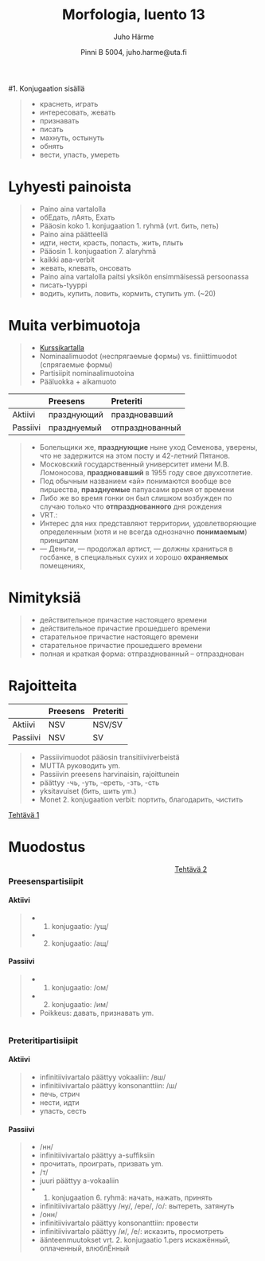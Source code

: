 % Morfologia, luento 13
% Juho Härme
% Pinni B 5004, juho.harme@uta.fi

#1. Konjugaation sisällä

>- краснеть, играть
>- интересовать, жевать
>- признавать
>- писать
>- махнуть, остынуть
>- обнять
>- вести, упасть, умереть

# Lyhyesti painoista

<article class='incremental'>
>- Paino aina vartalolla
    - обЕдать, лАять, Ехать
    - Pääosin koko 1. konjugaation 1. ryhmä (vrt. бить, петь)
>- Paino aina päätteellä
    - идти, нести, красть, попасть, жить, плыть
    - Pääosin 1. konjugaation 7. alaryhmä
    - kaikki ава-verbit
    - жевать, клевать, онсовать
>- Paino aina vartalolla paitsi yksikön ensimmäisessä persoonassa
    - писать-tyyppi
    - водить, купить, ловить, кормить, ступить ym. (~20)
</article>


# Muita verbimuotoja

>- [Kurssikartalla](https://mustikka.uta.fi/~juho_harme/morfologia/materiaalit/kurssikartta2.pdf)
>- Nominaalimuodot (неспрягаемые формы) vs. finiittimuodot (спрягаемые формы)
>- Partisiipit nominaalimuotoina
>- Pääluokka + aikamuoto

<table>
<thead>
<tr class="incremental header">
<th align="left">&nbsp;</th>
<th align="left">Preesens</th>
<th align="left">Preteriti</th>
</tr>
</thead>
<tbody>
<tr class="incremental odd">
<td align="left">Aktiivi</td>
<td align="left">празднующий</td>
<td align="left">праздновавший</td>
</tr>
<tr class="incremental even">
<td align="left">Passiivi</td>
<td align="left">празднуемый</td>
<td align="left">отпразднованный</td>
</tr>
</tbody>
</table>

>- Болельщики же, **празднующие** ныне уход Семенова, уверены, что не задержится на этом посту и 42-летний Пятанов.
>- Московский государственный университет имени М.В. Ломоносова, **праздновавший** в 1955 году свое двухсотлетие. 
>- Под обычным названием «ай» понимаются вообще все пиршества, **празднуемые** папуасами время от времени
>- Либо же во время гонки он был слишком возбужден по случаю только что **отпразднованного** дня рождения
>- VRT.:
>- Интерес для них представляют территории, удовлетворяющие определенным (хотя и не всегда однозначно **понимаемым**) принципам
>- ― Деньги, ― продолжал артист, ― должны храниться в госбанке, в специальных сухих и хорошо **охраняемых** помещениях, 



# Nimityksiä
 
>- действительное причастие настоящего времени
>- действительное причастие прошедшего времени
>- старательное причастие настоящего времени
>- старательное причастие прошедшего времени
>- полная и краткая форма: отпразднованный -- отпразднован


# Rajoitteita

<table>
<thead>
<tr class="incremental header">
<th align="left">&nbsp;</th>
<th align="left">Preesens</th>
<th align="left">Preteriti</th>
</tr>
</thead>
<tbody>
<tr class="incremental odd">
<td align="left">Aktiivi</td>
<td align="left">NSV</td>
<td align="left">NSV/SV</td>
</tr>
<tr class="incremental even">
<td align="left">Passiivi</td>
<td align="left">NSV</td>
<td align="left">SV</td>
</tr>
</tbody>
</table>

>- Passiivimuodot pääosin transitiiviverbeistä
    - MUTTA руководить ym.
>- Passiivin preesens harvinaisin, rajoittunein
    - päättyy -чь, -уть, -ереть, -зть, -сть
    - yksitavuiset (бить, шить ym.)
    - Monet 2. konjugaation verbit: портить, благодарить, чистить


[Tehtävä 1](../tehtavat/luento13.pdf)

# Muodostus

<!--

Selitetään:
>- Preesens: preesensvartalot
>- Preteriti: preteritivartalot

Kerätään suffiksit tehtävässä olleista esimerkeistä

-->

<article class='incremental' style='float:left;margin-right:3em;'>

### Preesenspartisiipit

#### Aktiivi

>- 1. konjugaatio: /ущ/
>- 2. konjugaatio: /ащ/

#### Passiivi

>- 1. konjugaatio: /ом/
>- 2. konjugaatio: /им/
>- Poikkeus: давать, признавать ym.

</article>

<article class='incremental' style='float:left;'>

### Preteritipartisiipit

#### Aktiivi

>- infinitiivivartalo päättyy vokaaliin: /вш/
>- infinitiivivartalo päättyy konsonanttiin: /ш/
>- печь, стрич
>- нести, идти
>- упасть, сесть

#### Passiivi

>- /нн/
    - infinitiivivartalo päättyy а-suffiksiin
    - прочитать, проиграть, призвать ym.
>- /т/
    - juuri päättyy а-vokaaliin
    - 1. konjugaation 6. ryhmä: начать, нажать, принять
    - infinitiivivartalo päättyy /ну/, /ере/, /о/: вытереть, затянуть
>- /онн/
    - infinitiivivartalo päättyy konsonanttiin: провести
    - infinitiivivartalo päättyy /и/, /е/: исказить, просмотреть
    - äänteenmuutokset vrt. 2. konjugaatio 1.pers
        искажённый, оплаченный, влюблЁнный

</article>

[Tehtävä 2](../tehtavat/luento13.pdf)

